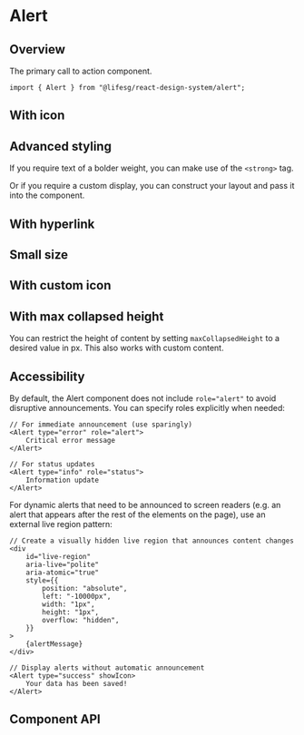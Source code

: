 
<Meta of={AlertStories} />

# Alert

## Overview

The primary call to action component.

```tsx
import { Alert } from "@lifesg/react-design-system/alert";
```

<Canvas of={AlertStories.Default} />

## With icon

<Canvas of={AlertStories.WithIcon} />

## Advanced styling

If you require text of a bolder weight, you can make use of the `<strong>` tag.

<Canvas of={AlertStories.WithBoldText} />

Or if you require a custom display, you can construct your layout and pass it into the component.

<Canvas of={AlertStories.WithCustomDisplay} />

## With hyperlink

<Canvas of={AlertStories.WithHyperlink} />

## Small size

<Canvas of={AlertStories.SmallSize} />

## With custom icon

<Canvas of={AlertStories.WithCustomIcon} />

## With max collapsed height

You can restrict the height of content by setting `maxCollapsedHeight` to a
desired value in px. This also works with custom content.

<Canvas of={AlertStories.WithMaxCollapsedHeight} />

## Accessibility

By default, the Alert component does not include `role="alert"` to avoid disruptive announcements. You can specify roles explicitly when needed:

```tsx
// For immediate announcement (use sparingly)
<Alert type="error" role="alert">
    Critical error message
</Alert>

// For status updates
<Alert type="info" role="status">
    Information update
</Alert>
```

For dynamic alerts that need to be announced to screen readers (e.g. an alert that appears after the rest of the elements on the page), use an external live region pattern:

```tsx
// Create a visually hidden live region that announces content changes
<div
    id="live-region"
    aria-live="polite"
    aria-atomic="true"
    style={{
        position: "absolute",
        left: "-10000px",
        width: "1px",
        height: "1px",
        overflow: "hidden",
    }}
>
    {alertMessage}
</div>

// Display alerts without automatic announcement
<Alert type="success" showIcon>
    Your data has been saved!
</Alert>
```

<Canvas of={AlertStories.Accessibility} />

## Component API

<PropsTable />
